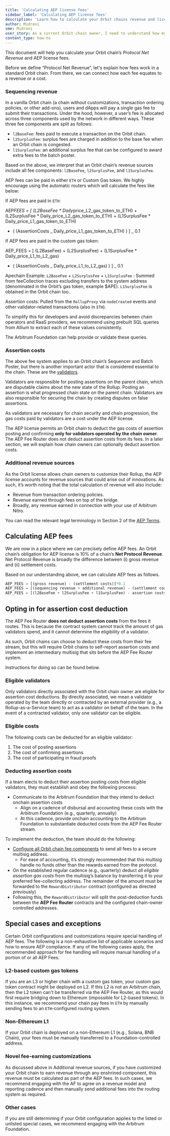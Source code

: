 ```yaml
---
title: 'Calculating AEP license fees'
sidebar_label: 'Calculating AEP license fees'
description: 'Learn how to calculate your Orbit chains revenue and license fees.'
author: Midroni
sme: Midroni
user_story: As a current Orbit chain owner, I need to understand how my Orbit chain revenue and AEP license fees are calculated.
content_type: how-to
---
```


This document will help you calculate your Orbit chain’s _Protocol Net Revenue_ and AEP license fees.

Before we define “Protocol Net Revenue”, let's explain how fees work in a standard Orbit chain. From there, we can connect how each fee equates to a revenue or a cost.

### Sequencing revenue

In a vanilla Orbit chain (a chain without customizations, transaction ordering policies, or other add-ons), users and dApps will pay a single gas fee to submit their transactions. Under the hood, however, a user’s fee is allocated across three components used by the network in different ways. These three fee components are split as follows:

- `l2BaseFee`: fees paid to execute a transaction on the Orbit chain.
- `l2SurplusFee`: surplus fees are charged in addition to the base fee when an Orbit chain is congested.
- `l1SurplusFee`: an additional surplus fee that can be configured to award extra fees to the batch poster.

Based on the above, we interpret that an Orbit chain’s revenue sources include all fee components: `l2BaseFee`, `l2SurplusFee`, and `l1SurplusFee`.

AEP fees can be paid in either `ETH` or Custom Gas token. We highly encourage using the automatic routers which will calculate the fees like below:

If AEP fees are paid in `ETH`:

AEP*FEES = [
(L2BaseFee * Daily*price_L2_gas_token_to_ETH) +
(L2SurplusFee * Daily_price_L2_gas_token_to_ETH) +
(L1SurplusFee \* Daily_price_L1_gas_token_to_ETH)

- (
  (AssertionCosts _ Daily_price_L1_gas_token_to_ETH)
  )
  ] _ 0.1

If AEP fees are paid in the custom gas token:

AEP_FEES = [
(L2BaseFee) +
(L2SurplusFee) +
(L1SurplusFee \* Daily_price_L1_to_L2_gas)

- (
  (AssertionCosts _ Daily_price_L1_to_L2_gas)
  )
  ] _ 0.1

Apechain Example:
`L2BaseFee` + `L2SurplusFee` + `L1SurplusFee` : Summed from feeCollection traces excluding transfers to the system address (denominated in the Orbit’s gas token, example $APE). `L1SurplusFee` is obtained in the Orbit chain too.

Assertion costs: Pulled from the `RollupProxy` via `nodeCreated` events and other validator-related transactions (also in `ETH`).

To simplify this for developers and avoid discrepancies between chain operators and RaaS providers, we recommend using prebuilt SQL queries from Allium to extract each of these values consistently.

The Arbitrum Foundation can help provide or validate these queries.

### Assertion costs

The above fee system applies to an Orbit chain’s Sequencer and Batch Poster, but there is another important actor that is considered essential to the chain. These are the [validators](/how-arbitrum-works/05-validation-and-proving/03-proving-and-challenges.mdx).

Validators are responsible for posting assertions on the parent chain, which are disputable claims about the new state of the Rollup. Posting an assertion is what progressed chain state on the parent chain. Validators are also responsible for securing the chain by creating disputes on false assertions.

As validators are necessary for chain security and chain progression, the gas costs paid by validators are a cost under the AEP license.

The AEP license permits an Orbit chain to deduct the gas costs of assertion posting and confirming **only for validators operated by the chain owner**. The AEP Fee Router does not deduct assertion costs from its fees. In a later section, we will explain how chain owners can optionally deduct assertion costs.

### Additional revenue sources

As the Orbit license allows chain owners to customize their Rollup, the AEP license accounts for revenue sources that could arise out of innovations. As such, it’s worth noting that the total calculation of revenue will also include:

- Revenue from transaction ordering policies.
- Revenue earned through fees on top of the bridge.
- Broadly, any revenue earned in connection with your use of Arbitrum Nitro.

You can read the relevant legal terminology in Section 2 of the [AEP Terms](https://docs.arbitrum.foundation/aep/ArbitrumExpansionProgramTerms.pdf).

## Calculating AEP fees

We are now in a place where we can precisely define AEP fees. An Orbit chain’s obligation for AEP license is 10% of a chain’s **Net Protocol Revenue**. Net Protocol Revenue is broadly the difference between (i) gross revenue and (ii) settlement costs.

Based on our understanding above, we can calculate AEP fees as follows.

```jsx
AEP_FEES = [(gross revenue) - (settlement costs)]*0.1
AEP_FEES = [(sequencing revenue + additional revenue) - (settlement costs + assertion costs)]*0.1
AEP_FEES = [(l2BaseFee + l2SurplusFee + l1SurplusFee) - assertion costs]*0.1
```

## Opting in for assertion cost deduction

The AEP Fee Router **does not deduct** **assertion costs** from the fees it routes. This is because the contract system cannot track the amount of gas validators spend, and it cannot determine the eligibility of a validator.

As such, Orbit chains can choose to deduct these costs from their fee stream, but this will require Orbit chains to self-report assertion costs and implement an intermediary multisig that sits before the AEP Fee Router system.

Instructions for doing so can be found below.

### Eligible validators

Only validators directly associated with the Orbit chain owner are eligible for assertion cost deductions. By directly associated, we mean a validator operated by the team directly or contracted by an external provider (e.g., a Rollup-as-a-Service team) to act as a validator on behalf of the team. In the event of a contracted validator, only one validator can be eligible.

### Eligible costs

The following costs can be deducted for an eligible validator:

1. The cost of posting assertions
2. The cost of confirming assertions
3. The cost of participating in fraud proofs

### Deducting assertion costs

If a team elects to deduct their assertion posting costs from eligible validators, they must establish and obey the following process:

- Communicate to the Arbitrum Foundation that they intend to deduct onchain assertion costs
  - Align on a cadence of disbursal and accounting these costs with the Arbitrum Foundation (e.g., quarterly, annually)
  - At this cadence, provide onchain accounting to the Arbitrum Foundation to substantiate deducted costs from the AEP Fee Router stream.

To implement the deduction, the team should do the following:

- [Configure all Orbit chain fee components](/launch-orbit-chain/02-configure-your-chain/common-configurations/07-fee-management.mdx#how-to-configure-the-fee-collector-addresses) to send all fees to a secure multisig address.
  - For ease of accounting, it’s strongly recommended that this multisig handle no funds other than the rewards earned from the protocol.
- On the established regular cadence (e.g., quarterly) deduct _all eligible assertion gas costs_ from the multisig’s balance by transferring it to your preferred fee-collecting address. The remainder of the amount must be forwarded to the `RewardDistributor` contract (configured as directed previously)
- Following this, the `RewardDistributor` will split the post-deduction funds between the **AEP Fee Router** contracts and the configured chain-owner controlled addresses.

## Special cases and exceptions

Certain Orbit configurations and customizations require special handling of AEP fees. The following is a non-exhaustive list of applicable scenarios and how to ensure AEP compliance. If any of the following cases apply, the recommended approach for fee handling will require manual handling of a portion of or all AEP Fees.

### L2-based custom gas tokens

If you are an L3 or higher chain with a custom gas token, your custom gas token contract might be deployed on L2. If this L2 is not an Arbitrum chain, then the L2 token can't be transferred via the AEP Fee Router, as this would first require bridging down to Ethereum (impossible for L2-based tokens). In this instance, we recommend your chain pay fees in `ETH` by manually sending fees to an `ETH`-configured routing system.

### Non-Ethereum L1

If your Orbit chain is deployed on a non-Ethereum L1 (e.g., Solana, BNB Chain), your fees must be manually transferred to a Foundation-controlled address.

### Novel fee-earning customizations

As discussed above in Additional revenue sources, if you have customized your Orbit chain to earn revenue through any enshrined component, this revenue must be calculated as part of the AEP fees. In such cases, we recommend engaging with the AF to agree on a revenue model and reporting cadence and then manually send additional fees into the routing system as required.

### Other cases

If you are still determining if your Orbit configuration applies to the listed or unlisted special cases, we recommend engaging with the Arbitrum Foundation.
